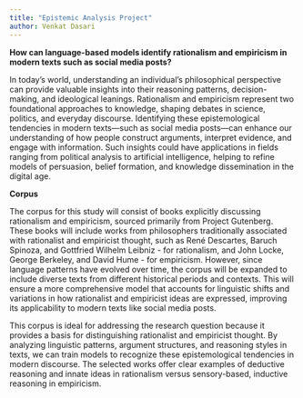 ```yaml
---
title: "Epistemic Analysis Project"
author: Venkat Dasari
---
```


<b>How can language-based models identify rationalism and empiricism in modern texts such as social media posts?</b>

In today’s world, understanding an individual’s philosophical perspective can provide valuable insights into their reasoning patterns, decision-making, and ideological leanings. Rationalism and empiricism represent two foundational approaches to knowledge, shaping debates in science, politics, and everyday discourse. Identifying these epistemological tendencies in modern texts—such as social media posts—can enhance our understanding of how people construct arguments, interpret evidence, and engage with information. Such insights could have applications in fields ranging from political analysis to artificial intelligence, helping to refine models of persuasion, belief formation, and knowledge dissemination in the digital age.

<b>Corpus</b>

The corpus for this study will consist of books explicitly discussing rationalism and empiricism, sourced primarily from Project Gutenberg. These books will include works from philosophers traditionally associated with rationalist and empiricist thought, such as René Descartes, Baruch Spinoza, and Gottfried Wilhelm Leibniz - for rationalism, and John Locke, George Berkeley, and David Hume - for empiricism. However, since language patterns have evolved over time, the corpus will be expanded to include diverse texts from different historical periods and contexts. This will ensure a more comprehensive model that accounts for linguistic shifts and variations in how rationalist and empiricist ideas are expressed, improving its applicability to modern texts like social media posts.

This corpus is ideal for addressing the research question because it provides a basis for distinguishing rationalist and empiricist thought. By analyzing linguistic patterns, argument structures, and reasoning styles in texts, we can train models to recognize these epistemological tendencies in modern discourse. The selected works offer clear examples of deductive reasoning and innate ideas in rationalism versus sensory-based, inductive reasoning in empiricism. 
